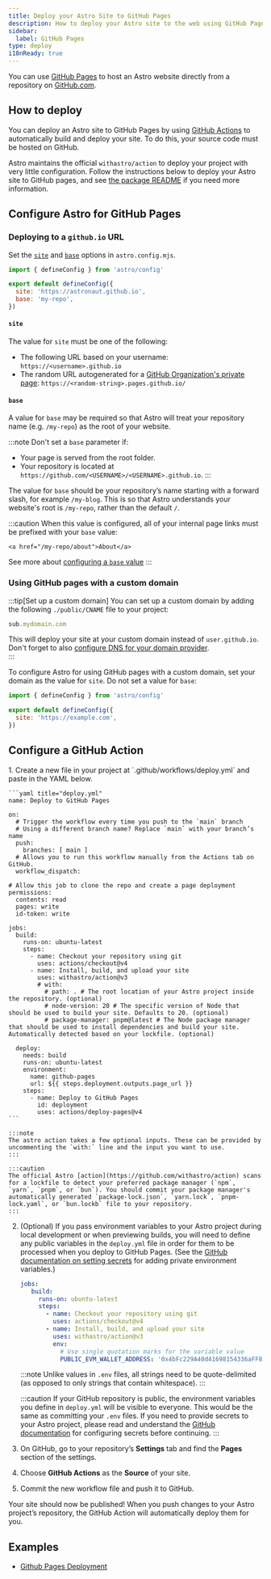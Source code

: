 ```yaml
---
title: Deploy your Astro Site to GitHub Pages
description: How to deploy your Astro site to the web using GitHub Pages.
sidebar:
  label: GitHub Pages
type: deploy
i18nReady: true
---
```


You can use [GitHub Pages](https://pages.github.com/) to host an Astro website directly from a repository on [GitHub.com](https://github.com/).

## How to deploy

You can deploy an Astro site to GitHub Pages by using [GitHub Actions](https://github.com/features/actions) to automatically build and deploy your site. To do this, your source code must be hosted on GitHub.

Astro maintains the official `withastro/action` to deploy your project with very little configuration. Follow the instructions below to deploy your Astro site to GitHub pages, and see [the package README](https://github.com/withastro/action) if you need more information.

## Configure Astro for GitHub Pages

### Deploying to a `github.io` URL 

Set the [`site`](/en/reference/configuration-reference/#site) and [`base`](/en/reference/configuration-reference/#base) options in `astro.config.mjs`.
    
```js title="astro.config.mjs" ins={4-5}
import { defineConfig } from 'astro/config'

export default defineConfig({
  site: 'https://astronaut.github.io',
  base: 'my-repo',
})
```

#### `site`

The value for `site` must be one of the following:

- The following URL based on your username: `https://<username>.github.io`
- The random URL autogenerated for a [GitHub Organization's private page](https://docs.github.com/en/enterprise-cloud@latest/pages/getting-started-with-github-pages/changing-the-visibility-of-your-github-pages-site): `https://<random-string>.pages.github.io/`

#### `base`

A value for `base` may be required so that Astro will treat your repository name (e.g. `/my-repo`) as the root of your website.

:::note
  Don't set a `base` parameter if:

- Your page is served from the root folder.
- Your repository is located at `https://github.com/<USERNAME>/<USERNAME>.github.io`.
:::

The value for `base` should be your repository’s name starting with a forward slash, for example `/my-blog`. This is so that Astro understands your website's root is `/my-repo`, rather than the default `/`.

:::caution
    When this value is configured, all of your internal page links must be prefixed with your `base` value:

```astro ins="/my-repo"
<a href="/my-repo/about">About</a>
```

See more about [configuring a `base` value](/en/reference/configuration-reference/#base)
:::

### Using GitHub pages with a custom domain

:::tip[Set up a custom domain]
You can set up a custom domain by adding the following `./public/CNAME` file to your project: 

```js title="public/CNAME"
sub.mydomain.com
```

This will deploy your site at your custom domain instead of `user.github.io`. Don't forget to also [configure DNS for your domain provider](https://docs.github.com/en/pages/configuring-a-custom-domain-for-your-github-pages-site/managing-a-custom-domain-for-your-github-pages-site#configuring-a-subdomain).   
:::

To configure Astro for using GitHub pages with a custom domain, set your domain as the value for `site`. Do not set a value for `base`:

```js title="astro.config.mjs" ins={4}
import { defineConfig } from 'astro/config'

export default defineConfig({
  site: 'https://example.com',
})
```

## Configure a GitHub Action

<Steps>
1. Create a new file in your project at `.github/workflows/deploy.yml` and paste in the YAML below.

    ```yaml title="deploy.yml"
    name: Deploy to GitHub Pages

    on:
      # Trigger the workflow every time you push to the `main` branch
      # Using a different branch name? Replace `main` with your branch’s name
      push:
        branches: [ main ]
      # Allows you to run this workflow manually from the Actions tab on GitHub.
      workflow_dispatch:
      
    # Allow this job to clone the repo and create a page deployment
    permissions:
      contents: read
      pages: write
      id-token: write

    jobs:
      build:
        runs-on: ubuntu-latest
        steps:
          - name: Checkout your repository using git
            uses: actions/checkout@v4
          - name: Install, build, and upload your site
            uses: withastro/action@v3
            # with:
              # path: . # The root location of your Astro project inside the repository. (optional)
              # node-version: 20 # The specific version of Node that should be used to build your site. Defaults to 20. (optional)
              # package-manager: pnpm@latest # The Node package manager that should be used to install dependencies and build your site. Automatically detected based on your lockfile. (optional)

      deploy:
        needs: build
        runs-on: ubuntu-latest
        environment:
          name: github-pages
          url: ${{ steps.deployment.outputs.page_url }}
        steps:
          - name: Deploy to GitHub Pages
            id: deployment
            uses: actions/deploy-pages@v4
    ```

    :::note
    The astro action takes a few optional inputs. These can be provided by uncommenting the `with:` line and the input you want to use.
    :::
    
    :::caution
    The official Astro [action](https://github.com/withastro/action) scans for a lockfile to detect your preferred package manager (`npm`, `yarn`, `pnpm`, or `bun`). You should commit your package manager's automatically generated `package-lock.json`, `yarn.lock`, `pnpm-lock.yaml`, or `bun.lockb` file to your repository.
    :::

2. (Optional) If you pass environment variables to your Astro project during local development or when previewing builds, you will need to define any public variables in the `deploy.yml` file in order for them to be processed when you deploy to GitHub Pages. (See the [GitHub documentation on setting secrets](https://docs.github.com/en/actions/writing-workflows/choosing-what-your-workflow-does/store-information-in-variables#creating-configuration-variables-for-a-repository) for adding private environment variables.)

   ```yaml title="deploy.yml"
   jobs:
      build:
        runs-on: ubuntu-latest
        steps:
          - name: Checkout your repository using git
            uses: actions/checkout@v4
          - name: Install, build, and upload your site
            uses: withastro/action@v3
            env:
              # Use single quotation marks for the variable value
              PUBLIC_EVM_WALLET_ADDRESS: '0x4bFc229A40d41698154336aFF864f61083E76659'
   ```

    :::note
    Unlike values in `.env` files, all strings need to be quote-delimited (as opposed to only strings that contain whitespace).
    :::

    :::caution
    If your GitHub repository is public, the environment variables you define in `deploy.yml` will be visible to everyone.  This would be the same as committing your `.env` files.  If you need to provide secrets to your Astro project, please read and understand the [GitHub documentation](https://docs.github.com/en/actions/writing-workflows/choosing-what-your-workflow-does/store-information-in-variables#creating-configuration-variables-for-a-repository) for configuring secrets before continuing.
    :::

3. On GitHub, go to your repository’s **Settings** tab and find the **Pages** section of the settings.

4. Choose **GitHub Actions** as the **Source** of your site.  

5. Commit the new workflow file and push it to GitHub.  
</Steps>
  
Your site should now be published! When you push changes to your Astro project’s repository, the GitHub Action will automatically deploy them for you.

## Examples

- [Github Pages Deployment](https://github.com/hkbertoson/github-pages)
